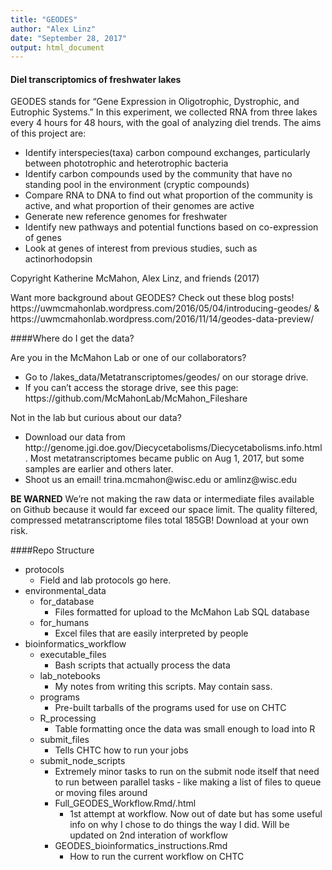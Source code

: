 ```yaml
---
title: "GEODES"
author: "Alex Linz"
date: "September 28, 2017"
output: html_document
---
```


#### Diel transcriptomics of freshwater lakes

GEODES stands for "Gene Expression in Oligotrophic, Dystrophic, and Eutrophic Systems."
In this experiment, we collected RNA from three lakes every 4 hours for 48 hours, with the goal of analyzing diel trends.
The aims of this project are:

- Identify interspecies(taxa) carbon compound exchanges, particularly between phototrophic and heterotrophic bacteria
- Identify carbon compounds used by the community that have no standing pool in the environment (cryptic compounds)
- Compare RNA to DNA to find out what proportion of the community is active, and what proportion of their genomes are active
- Generate new reference genomes for freshwater
- Identify new pathways and potential functions based on co-expression of genes
- Look at genes of interest from previous studies, such as actinorhodopsin

Copyright Katherine McMahon, Alex Linz, and friends (2017)

Want more background about GEODES? Check out these blog posts! https://uwmcmahonlab.wordpress.com/2016/05/04/introducing-geodes/ & https://uwmcmahonlab.wordpress.com/2016/11/14/geodes-data-preview/


####Where do I get the data?

Are you in the McMahon Lab or one of our collaborators?

- Go to /lakes_data/Metatranscriptomes/geodes/ on our storage drive.
- If you can't access the storage drive, see this page: https://github.com/McMahonLab/McMahon_Fileshare

Not in the lab but curious about our data?

- Download our data from http://genome.jgi.doe.gov/Diecycetabolisms/Diecycetabolisms.info.html . Most metatranscriptomes became public on Aug 1, 2017, but some samples are earlier and others later.
- Shoot us an email! trina.mcmahon@wisc.edu or amlinz@wisc.edu

__BE WARNED__ We're not making the raw data or intermediate files available on Github because it would far exceed our space limit. The quality filtered, compressed metatranscriptome files total 185GB! Download at your own risk.

####Repo Structure

- protocols
	- Field and lab protocols go here.
- environmental_data
	- for_database
		- Files formatted for upload to the McMahon Lab SQL database
	- for_humans
		- Excel files that are easily interpreted by people
- bioinformatics_workflow
  - executable_files
    - Bash scripts that actually process the data
  - lab_notebooks
    - My notes from writing this scripts. May contain sass.
  - programs
    - Pre-built tarballs of the programs used for use on CHTC
  - R_processing
    - Table formatting once the data was small enough to load into R
  - submit_files
    - Tells CHTC how to run your jobs
  - submit_node_scripts
    - Extremely minor tasks to run on the submit node itself that need to run between parallel tasks - like making a list of files to queue or moving files around
    - Full_GEODES_Workflow.Rmd/.html
      - 1st attempt at workflow. Now out of date but has some useful info on why I chose to do things the way I did. Will be updated on 2nd interation of workflow
    - GEODES_bioinformatics_instructions.Rmd
      - How to run the current workflow on CHTC